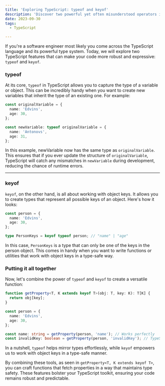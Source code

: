 ```yaml
---
title: 'Exploring TypeScript: typeof and keyof'
description: 'Discover two powerful yet often misunderstood operators in TypeScript are typeof and keyof.'
date: 2023-09-30
tags:
  - TypeScript

---
```


If you're a software engineer most likely you come across the TypeScript language and its powerful type system. Today, we will explore two TypeScript features that can make your code more robust and expressive: `typeof` and `keyof`.

### typeof

At its core, `typeof` in TypeScript allows you to capture the type of a variable or object. This can be incredibly handy when you want to create new variables that inherit the type of an existing one. For example:

```ts
const originalVariable = {
  name: 'Edvins',
  age: 30,
};

const newVariable: typeof originalVariable = {
  name: 'Antonovs',
  age: 31,
};
```

In this example, newVariable now has the same type as `originalVariable`. This ensures that if you ever update the structure of `originalVariable`, TypeScript will catch any mismatches in `newVariable` during development, reducing the chance of runtime errors.

---

### keyof

`keyof`, on the other hand, is all about working with object keys. It allows you to create types that represent all possible keys of an object. Here's how it looks:

```ts
const person = {
  name: 'Edvins',
  age: 30,
};

type PersonKeys = keyof typeof person; // "name" | "age"
```

In this case, `PersonKeys` is a type that can only be one of the keys in the person object. This comes in handy when you want to write functions or utilities that work with object keys in a type-safe way.

### Putting it all together

Now, let's combine the power of `typeof` and `keyof` to create a versatile function:

```ts
function getProperty<T, K extends keyof T>(obj: T, key: K): T[K] {
  return obj[key];
}

const person = {
  name: 'Edvins',
  age: 30,
};

const name: string = getProperty(person, 'name'); // Works perfectly
const invalidKey: boolean = getProperty(person, 'invalidKey'); // TypeScript error!
```

In a nutshell, `typeof` helps mirror types effortlessly, while `keyof` empowers us to work with object keys in a type-safe manner.

By combining these tools, as seen in `getProperty<T, K extends keyof T>`, you can craft functions that fetch properties in a way that maintains type safety. These features bolster your TypeScript toolkit, ensuring your code remains robust and predictable.
